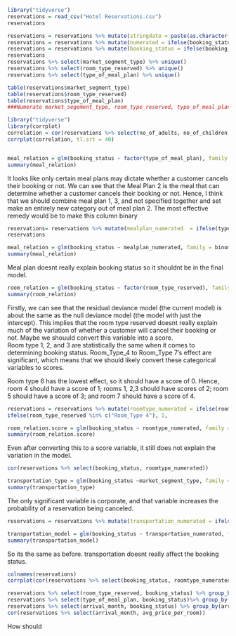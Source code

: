 ```r
library("tidyverse")
reservations = read_csv("Hotel Reservations.csv") 
reservations

reservations = reservations %>% mutate(stringdate = paste(as.character(arrival_date),as.character(arrival_month), sep = ",")) %>% mutate(stringdate2 = paste(stringdate, as.character(arrival_year), sep = ",")) %>% mutate(dateobject=as.Date(stringdate2, format = "%d,%m,%Y")) %>% select(-c(stringdate, stringdate2))
reservations = reservations %>% mutate(numerated = ifelse(booking_status == "Canceled", 1, 0)) %>% mutate(previous_booking_fixed = ifelse(repeated_guest == 0, 0.5, (no_of_previous_bookings_not_canceled)/(no_of_previous_cancellations + no_of_previous_bookings_not_canceled)))
reservations = reservations %>% mutate(booking_status = ifelse(booking_status == "Canceled", 0, 1))
reservations
reservations %>% select(market_segment_type) %>% unique()
reservations %>% select(room_type_reserved) %>% unique()
reservations %>% select(type_of_meal_plan) %>% unique()

table(reservations$market_segment_type)
table(reservations$room_type_reserved)
table(reservations$type_of_meal_plan)
###Numerate market_segement_type, room_type_reserved, type_of_meal_plan
```

```r
library("tidyverse")
library(corrplot)
correlation = cor(reservations %>% select(no_of_adults, no_of_children, no_of_weekend_nights, no_of_week_nights, required_car_parking_space, lead_time, repeated_guest, no_of_previous_cancellations, no_of_previous_bookings_not_canceled, avg_price_per_room, no_of_special_requests, previous_booking_fixed, booking_status))
corrplot(correlation, tl.srt = 40)
```

```r


```


```r
meal_relation = glm(booking_status ~ factor(type_of_meal_plan), family = binomial, data = reservations)
summary(meal_relation)
```

It looks like only certain meal plans may dictate whether a customer cancels their booking or not.
We can see that the Meal Plan 2 is the meal that can determine whether a customer cancels their booking or not.
Hence, I think that we should combine meal plan 1, 3, and not specified together and set make an entirely new category out of meal plan 2. The most effective remedy would be to make this column binary

```r
reservations= reservations %>% mutate(mealplan_numerated  = ifelse(type_of_meal_plan == "Meal Plan 2", 0, 1))
reservations
```


```r
meal_relation = glm(booking_status ~ mealplan_numerated, family = binomial, data = reservations)
summary(meal_relation)
```
Meal plan doesnt really explain booking status so it shouldnt be in the final model. 

```r
room_relation = glm(booking_status ~ factor(room_type_reserved), family = binomial, data = reservations)
summary(room_relation)
```
Firstly, we can see that the residual deviance model (the current model) is about the same as the null deviance model (the model with just the intercept). This implies that the room type reserved doesnt really explain much of the variation of whether a customer will cancel their booking or not. Maybe we shouuld convert this variable into a score.  
Room type 1, 2, and 3 are statistically the same when it comes to determining booking status. Room_Type_4 to Room_Type 7's effect are significant, which means that we should likely convert these categorical variables to scores. 

Room type 6 has the lowest effect, so it should have a score of 0. Hence, room 4 should have a score of 1; rooms 1, 2,3 should have scores of 2; room 5 should have a score of 3; and room 7 should have a score of 4. 

```r

reservations = reservations %>% mutate(roomtype_numerated = ifelse(room_type_reserved %in% c("Room_Type 6"), 0,
ifelse(room_type_reserved %in% c("Room_Type 4"), 1,                                                                    ifelse(room_type_reserved %in% c("Room_Type 1", "Room_Type 2", "Room_Type 3"), 2,                                     ifelse(room_type_reserved %in% c("Room_Type 5"), 3,                                                                    ifelse(room_type_reserved %in% c("Room_Type 7"), 7, NA))))))
```

```r
room_relation.score = glm(booking_status ~ roomtype_numerated, family = binomial, data = reservations)
summary(room_relation.score)
```
Even after converting this to a score variable, it still does not explain the variation in the model. 

```r
cor(reservations %>% select(booking_status, roomtype_numerated))
```


```r
transportation_type = glm(booking_status ~market_segment_type, family = binomial, data= reservations)
summary(transportation_type)
```

The only significant variable is corporate, and that variable increases the probability of a reservation being canceled. 
```r
reservations = reservations %>% mutate(transportation_numerated = ifelse(market_segment_type == "Corporate", 0, 1))
```

```r
transportation_model = glm(booking_status ~ transportation_numerated, family = binomial, data = reservations)
summary(transportation_model)
```
So its the same as before. transportation doesnt really affect the booking status.
```r
colnames(reservations)
corrplot(cor(reservations %>% select(booking_status, roomtype_numerated, no_of_children, no_of_adults, no_of_weekend_nights, no_of_week_nights, lead_time, repeated_guest, no_of_previous_cancellations, no_of_previous_bookings_not_canceled, avg_price_per_room, no_of_special_requests, numerated, previous_booking_fixed, mealplan_numerated, roomtype_numerated, transportation_numerated)), tl.srt = 40)
```

```r
reservations %>% select(room_type_reserved, booking_status) %>% group_by(room_type_reserved) %>% summarize(mean(booking_status))
reservations %>% select(type_of_meal_plan, booking_status)%>% group_by(type_of_meal_plan) %>% summarize(mean(booking_status))
reservations %>% select(arrival_month, booking_status) %>% group_by(arrival_month) %>% summarize(mean(booking_status))
cor(reservations %>% select(arrival_month, avg_price_per_room))
```

How should 
```r

```